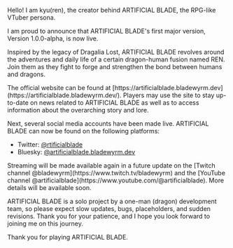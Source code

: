 <p className="br-bottom">Hello! I am kyu(ren), the creator behind ARTIFICIAL BLADE, the RPG-like VTuber persona.</p>

<p>I am proud to announce that ARTIFICIAL BLADE's first major version, Version 1.0.0-alpha, is now live.</p>
<p className="br-bottom">Inspired by the legacy of Dragalia Lost, ARTIFICIAL BLADE revolves around the adventures and daily life of a certain dragon-human fusion named REN. Join them as they fight to forge and strengthen the bond between humans and dragons.</p>

<p className="br-bottom">The official website can be found at [https://artificialblade.bladewyrm.dev](https://artificialblade.bladewyrm.dev/). Players may use the site to stay up-to-date on news related to ARTIFICIAL BLADE as well as to access information about the overarching story and lore.</p>

<p className="br-bottom">Next, several social media accounts have been made live. ARTIFICIAL BLADE can now be found on the following platforms:</p>

* Twitter: [@rtificialblade](https://twitter.com/rtificialblade)
* Bluesky: [@artificialblade.bladewyrm.dev](https://bsky.app/profile/artificialblade.bladewyrm.dev)

<p className="br-top br-bottom">Streaming will be made available again in a future update on the [Twitch channel @bladewyrm](https://www.twitch.tv/bladewyrm) and the [YouTube channel @artificialblade](https://www.youtube.com/@artificialblade). More details will be available soon.</p>

<p className="br-bottom">ARTIFICIAL BLADE is a solo project by a one-man (dragon) development team, so please expect slow updates, bugs, placeholders, and sudden revisions. Thank you for your patience, and I hope you look forward to joining me on this journey.</p>

<p>Thank you for playing ARTIFICIAL BLADE.</p>